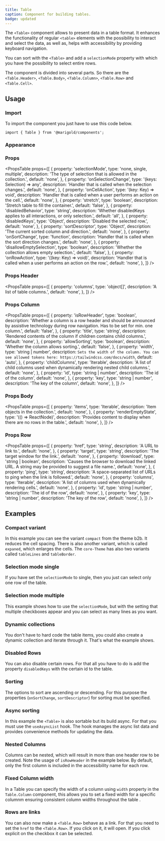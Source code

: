 ```yaml
---
title: Table
caption: Component for building tables.
badge: updated
---
```


The `<Table>` component allows to present data in a table format. It enhances the functionality of regular `<table>` elements with the possibility to interact and select the data, as well as, helps with accessibility by providing keyboard navigation.

You can sort with the `<Table>` and add a `selectionMode` property with which you have the possibility to select entire rows.

The component is divided into several parts. So there are the `<Table.Header>`, `<Table.Body>`, `<Table.Column>`, `<Table.Row>` and `<Table.Cell>`.

## Usage

### Import

To import the component you just have to use this code below.

```tsx
import { Table } from '@marigold/components';
```

### Appearance

<AppearanceTable component={title} />

### Props

<PropsTable
  props={[
    {
      property: 'selectionMode',
      type: 'none, single, multiple',
      description: 'The type of selection that is allowed in the collection.',
      default: 'none',
    },
    {
      property: 'onSelectionChange',
      type: '(keys: Selection) => any',
      description: 'Handler that is called when the selection changes.',
      default: 'none',
    },
    {
      property: 'onCellAction',
      type: '(key: Key) => void',
      description:
        'Handler that is called when a user performs an action on the cell.',
      default: 'none',
    },
    {
      property: 'stretch',
      type: 'boolean',
      description: 'Stretch table to fill the container.',
      default: 'false',
    },
    {
      property: 'disabledBehavior',
      type: 'string',
      description:
        'Whether disabledKeys applies to all interactions, or only selection.',
      default: 'all',
    },
    {
      property: 'disabledKeys',
      type: 'Object',
      description: 'Disabled the selected row.',
      default: 'none',
    },
    {
      property: 'sortDescriptor',
      type: 'Object',
      description: 'The current sorted column and direction.',
      default: 'none',
    },
    {
      property: 'onSortChange',
      type: 'function',
      description: 'Handler that is called when the sort direction changes.',
      default: 'none',
    },
    {
      property: 'disallowEmptySelection',
      type: 'boolean',
      description: 'Whether the collection allows empty selection.',
      default: 'false',
    },
    {
      property: 'onRowAction',
      type: '((key: Key) => void)',
      description:
        'Handler that is called when a user performs an action on the row.',
      default: 'none',
    },
  ]}
/>

### Props Header

<PropsTable
  props={[
    {
      property: 'columns',
      type: 'object[]',
      description: 'A list of table columns.',
      default: 'none',
    },
  ]}
/>

### Props Column

<PropsTable
  props={[
    {
      property: 'isRowHeader',
      type: 'boolean',
      description:
        'Whether a column is a row header and should be announced by assistive technology during row navigation. Has to be set for min. one column.',
      default: 'false',
    },
    {
      property: 'title',
      type: 'string',
      description:
        'Rendered contents of the column if children contains child columns.',
      default: 'none',
    },
    {
      property: 'allowSorting',
      type: 'boolean',
      description: 'Whether the column allows sorting.',
      default: 'false',
    },
    {
      property: 'width',
      type: 'string | number',
      description: `Sets the width of the column. You can see allowed tokens here: https://tailwindcss.com/docs/width`,
      default: 'auto',
    },
    {
      property: 'childColumns',
      type: 'Iterable<object>',
      description:
        'A list of child columns used when dynamically rendering nested child columns.',
      default: 'none',
    },
    {
      property: 'id',
      type: 'string | number',
      description: 'The id of the column',
      default: 'none',
    },
    {
      property: 'key',
      type: 'string | number',
      description: 'The key of the column',
      default: 'none',
    },
  ]}
/>

### Props Body

<PropsTable
  props={[
    {
      property: 'items',
      type: 'Iterable<object>',
      description: 'Item objects in the collection.',
      default: 'none',
    },
    {
      property: 'renderEmptyState',
      type: '(() => ReactNode)',
      description:
        'Provides content to display when there are no rows in the table.',
      default: 'none',
    },
  ]}
/>

### Props Row

<PropsTable
  props={[
    {
      property: 'href',
      type: 'string',
      description: 'A URL to link to.',
      default: 'none',
    },
    {
      property: 'target',
      type: 'string',
      description: 'The target window for the link.',
      default: 'none',
    },
    {
      property: 'download',
      type: 'string | boolean',
      description:
        'Causes the browser to download the linked URL. A string may be provided to suggest a file name.',
      default: 'none',
    },
    {
      property: 'ping',
      type: 'string',
      description:
        'A space-separated list of URLs to ping when the link is followed.',
      default: 'none',
    },
    {
      property: 'columns',
      type: 'Iterable<object>',
      description: 'A list of columns used when dynamically rendering cells.',
      default: 'none',
    },
    {
      property: 'id',
      type: 'string | number',
      description: 'The id of the row',
      default: 'none',
    },
    {
      property: 'key',
      type: 'string | number',
      description: 'The key of the row',
      default: 'none',
    },
  ]}
/>

## Examples

### Compact variant

In this example you can see the variant `compact` from the theme b2b. It reduces the cell spacing. There is also another variant, which is called `expaned`, which enlarges the cells.
The `core-Theme` has also two variants called `tableLines` and `tableBorder`.

<ComponentDemo file="./table-compact.demo.tsx" />

### Selection mode single

If you have set the `selectionMode` to single, then you just can select only one row of the table.

<ComponentDemo file="./table-single-mode.demo.tsx" />

### Selection mode multiple

This example shows how to use the `selectionMode`, but with the setting that multiple checkboxes appear and you can select as many lines as you want.

<ComponentDemo file="./table-multi-mode.demo.tsx" />

### Dynamic collections

You don't have to hard code the table items, you could also create a dynamic collection and iterate through it. That's what the example shows.

<ComponentDemo file="./table-dynamic.demo.tsx" />

### Disabled Rows

You can also disable certain rows. For that all you have to do is add the property `disabledKeys` with the certain id to the table.

<ComponentDemo file="./table-disabled.demo.tsx" />

### Sorting

The options to sort are ascending or descending. For this purpose the properties (`onSortChange`, `sortDescriptor`) for sorting must be specified.

<ComponentDemo file="./table-sorting.demo.tsx" />

### Async sorting

In this example the `<Table>` is also sortable but its build async. For that you must use the `useAsyncList` hook. The hook manages the async list data and provides convenience methods for updating the data.

<ComponentDemo file="./table-async.demo.tsx" />

### Nested Columns

Columns can be nested, which will result in more than one header row to be created. Note the usage of `isRowHeader` in the example below. By default, only the first column is included in the accessibility name for each row.

<ComponentDemo file="./table-nested.demo.tsx" />

### Fixed Column width

In a Table you can specify the width of a column using `width` property in the `Table.Column` component, this allows you to set a fixed width for a specific columnm ensuring consistent column widths throughout the table .

<ComponentDemo file="./table-column-width.demo.tsx" />

### Rows are links

You can also now make a `<Table.Row>` behave as a link. For that you need to set the `href` to the `<Table.Row>`. If you click on it, it will open. If you click explicit on the checkbox it can be selected.

<ComponentDemo file="./table-links.demo.tsx" />
